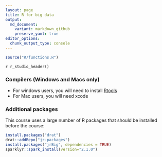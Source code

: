 ```yaml
---
layout: page
title: R for big data
output:
  md_document:
    variant: markdown_github
    preserve_yaml: true
editor_options: 
  chunk_output_type: console
---
```


```r
source("R/functions.R")
```


`r r_studio_header()`

### Compilers (Windows and Macs only)
 
 * For windows users, you will need to install [Rtools](https://cran.r-project.org/bin/windows/Rtools/)
 * For Mac users, you will need xcode

### Additional packages

This course uses a large number of R packages that should be installed before the course:


```r
install.packages("drat")
drat::addRepo("jr-packages")
install.packages("jrBig", dependencies = TRUE)
sparklyr::spark_install(version="2.1.0")
```

